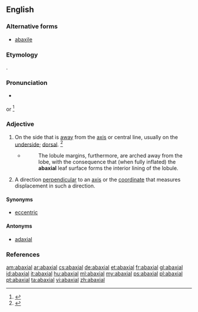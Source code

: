 ==English==

===Alternative forms===
* [[abaxile]]

===Etymology===
{{prefix|ab|t1=away from|axial|t2=axis}}.

===Pronunciation===
* {{a|GenAm}} {{IPA|/ˌæˈbæk.si.əl/}}<ref>{{R:MW3 1976|page=2}}
</ref> or {{IPA|/æbˈæk.si.əl/}}<ref>{{R:American Heritage 1971|page=2}}
</ref>

===Adjective===
{{en-adj|-}}

# {{context|botany|lang=en}} On the side that is [[away]] from the [[axis]] or central line, usually on the [[underside]]; [[dorsal]]. {{defdate|Mid 19<sup>th</sup> century.}}<ref>{{R:SOED5|page=2}}</ref>
#* {{RQ:Schuster Hepaticae V|7}}
#*: The lobule margins, furthermore, are arched away from the lobe, with the consequence that (when fully inflated) the '''abaxial''' leaf surface forms the interior lining of the lobule.
# {{context|mathematics|lang=en}} A direction [[perpendicular]] to an [[axis]] or the [[coordinate]] that measures displacement in such a direction.

====Synonyms====
* [[eccentric]]

====Antonyms====
* [[adaxial]]

===References===
<references/>

[[am:abaxial]]
[[ar:abaxial]]
[[cs:abaxial]]
[[de:abaxial]]
[[et:abaxial]]
[[fr:abaxial]]
[[gl:abaxial]]
[[id:abaxial]]
[[it:abaxial]]
[[hu:abaxial]]
[[ml:abaxial]]
[[my:abaxial]]
[[ps:abaxial]]
[[pl:abaxial]]
[[pt:abaxial]]
[[ta:abaxial]]
[[vi:abaxial]]
[[zh:abaxial]]